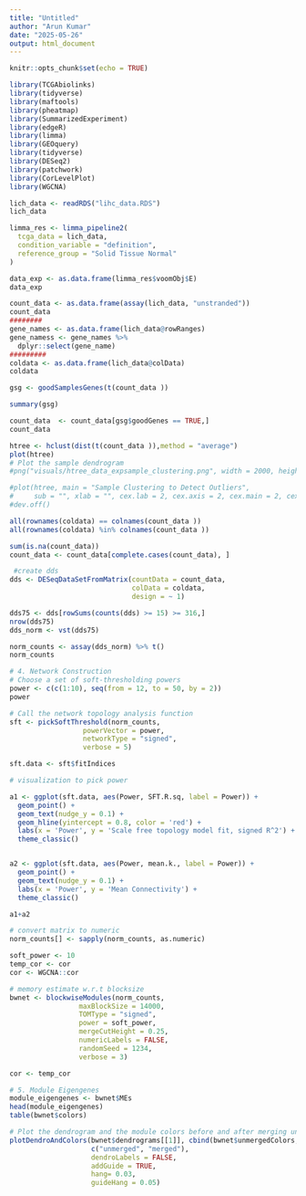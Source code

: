 ```yaml
---
title: "Untitled"
author: "Arun Kumar"
date: "2025-05-26"
output: html_document
---
```


```r
knitr::opts_chunk$set(echo = TRUE)
```

```r
library(TCGAbiolinks)
library(tidyverse)
library(maftools)
library(pheatmap)
library(SummarizedExperiment)
library(edgeR)
library(limma)
library(GEOquery)
library(tidyverse)
library(DESeq2)
library(patchwork)
library(CorLevelPlot)
library(WGCNA)

```

```r
lich_data <- readRDS("lihc_data.RDS")
lich_data
```


```r
limma_res <- limma_pipeline2(
  tcga_data = lich_data,
  condition_variable = "definition",
  reference_group = "Solid Tissue Normal"
)
```

```r
data_exp <- as.data.frame(limma_res$voomObj$E)
data_exp 
```

```r

count_data <- as.data.frame(assay(lich_data, "unstranded"))
count_data 
########
gene_names <- as.data.frame(lich_data@rowRanges) 
gene_namess <- gene_names %>% 
  dplyr::select(gene_name)
#########
coldata <- as.data.frame(lich_data@colData)
coldata 
```


```r
gsg <- goodSamplesGenes(t(count_data ))
```

```r
summary(gsg)
```

```r
count_data  <- count_data[gsg$goodGenes == TRUE,]
count_data 
```

```r
htree <- hclust(dist(t(count_data )),method = "average")
plot(htree)
# Plot the sample dendrogram
#png("visuals/htree_data_expsample_clustering.png", width = 2000, height = 1200, res = 150)

#plot(htree, main = "Sample Clustering to Detect Outliers",
#     sub = "", xlab = "", cex.lab = 2, cex.axis = 2, cex.main = 2, cex = 0.5)
#dev.off()
```


```r
all(rownames(coldata) == colnames(count_data ))
all(rownames(coldata) %in% colnames(count_data ))
```
```r
sum(is.na(count_data))
count_data <- count_data[complete.cases(count_data), ]
```

```r
 #create dds
dds <- DESeqDataSetFromMatrix(countData = count_data,
                              colData = coldata,
                              design = ~ 1)
```



```r
dds75 <- dds[rowSums(counts(dds) >= 15) >= 316,]
nrow(dds75)
dds_norm <- vst(dds75)
```
```r
norm_counts <- assay(dds_norm) %>% t()
norm_counts
```


```r
# 4. Network Construction  
# Choose a set of soft-thresholding powers
power <- c(c(1:10), seq(from = 12, to = 50, by = 2))
power
```



```r
# Call the network topology analysis function
sft <- pickSoftThreshold(norm_counts,
                  powerVector = power,
                  networkType = "signed",
                  verbose = 5)

sft.data <- sft$fitIndices
```


```r
# visualization to pick power

a1 <- ggplot(sft.data, aes(Power, SFT.R.sq, label = Power)) +
  geom_point() +
  geom_text(nudge_y = 0.1) +
  geom_hline(yintercept = 0.8, color = 'red') +
  labs(x = 'Power', y = 'Scale free topology model fit, signed R^2') +
  theme_classic()


a2 <- ggplot(sft.data, aes(Power, mean.k., label = Power)) +
  geom_point() +
  geom_text(nudge_y = 0.1) +
  labs(x = 'Power', y = 'Mean Connectivity') +
  theme_classic()
```


```r
a1+a2
```

```r
# convert matrix to numeric
norm_counts[] <- sapply(norm_counts, as.numeric)

soft_power <- 10
temp_cor <- cor
cor <- WGCNA::cor
```


```r
# memory estimate w.r.t blocksize
bwnet <- blockwiseModules(norm_counts,
                 maxBlockSize = 14000,
                 TOMType = "signed",
                 power = soft_power,
                 mergeCutHeight = 0.25,
                 numericLabels = FALSE,
                 randomSeed = 1234,
                 verbose = 3)
```


```r
cor <- temp_cor
```

```r
# 5. Module Eigengenes 
module_eigengenes <- bwnet$MEs
head(module_eigengenes)
table(bwnet$colors)

```


```r
# Plot the dendrogram and the module colors before and after merging underneath
plotDendroAndColors(bwnet$dendrograms[[1]], cbind(bwnet$unmergedColors, bwnet$colors),
                    c("unmerged", "merged"),
                    dendroLabels = FALSE,
                    addGuide = TRUE,
                    hang= 0.03,
                    guideHang = 0.05)
```





































































































































































































